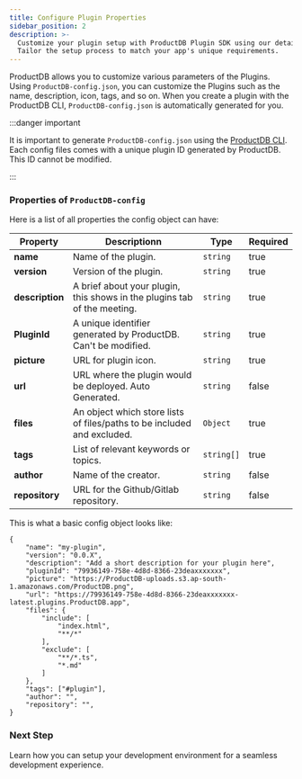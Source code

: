 ```yaml
---
title: Configure Plugin Properties
sidebar_position: 2
description: >-
  Customize your plugin setup with ProductDB Plugin SDK using our detailed guide.
  Tailor the setup process to match your app's unique requirements.
---
```


ProductDB allows you to customize various parameters of the Plugins. Using
`ProductDB-config.json`, you can customize the Plugins such as the name, description,
icon, tags, and so on. When you create a plugin with the ProductDB CLI,
`ProductDB-config.json` is automatically generated for you.

:::danger important

It is important to generate `ProductDB-config.json` using the
[ProductDB CLI](/cli/plugins). Each config files comes with a
unique plugin ID generated by ProductDB. This ID cannot be modified.

:::

### Properties of `ProductDB-config`

Here is a list of all properties the config object can have:

| **Property**    | **Description**n                                                         | **Type**   | **Required** |
| --------------- | ------------------------------------------------------------------------ | ---------- | ------------ |
| **name**        | Name of the plugin.                                                      | `string`   | true         |
| **version**     | Version of the plugin.                                                   | `string`   | true         |
| **description** | A brief about your plugin, this shows in the plugins tab of the meeting. | `string`   | true         |
| **PluginId**    | A unique identifier generated by ProductDB. Can't be modified.                | `string`   | true         |
| **picture**     | URL for plugin icon.                                                     | `string`   | true         |
| **url**         | URL where the plugin would be deployed. Auto Generated.                  | `string`   | false        |
| **files**       | An object which store lists of files/paths to be included and excluded.  | `Object`   | true         |
| **tags**        | List of relevant keywords or topics.                                     | `string[]` | true         |
| **author**      | Name of the creator.                                                     | `string`   | false        |
| **repository**  | URL for the Github/Gitlab repository.                                    | `string`   | false        |

[//]: # '| contentScript | Relative path to the file that uses MediaStreams API. | string | false |'

This is what a basic config object looks like:

```tsx
{
    "name": "my-plugin",
    "version": "0.0.X",
    "description": "Add a short description for your plugin here",
    "pluginId": "79936149-758e-4d8d-8366-23deaxxxxxxx",
    "picture": "https://ProductDB-uploads.s3.ap-south-1.amazonaws.com/ProductDB.png",
    "url": "https://79936149-758e-4d8d-8366-23deaxxxxxxx-latest.plugins.ProductDB.app",
    "files": {
        "include": [
            "index.html",
            "**/*"
        ],
        "exclude": [
            "**/*.ts",
            "*.md"
        ]
    },
    "tags": ["#plugin"],
    "author": "",
    "repository": "",
}
```

### Next Step

Learn how you can setup your development environment for a seamless development
experience.

<head>
  <title>Plugin SDK Configure Plugin Properties</title>
  <meta
    name="description"
    content="Customize your plugin setup with ProductDB Plugin SDK using our detailed guide. Tailor the setup process to match your app's unique requirements."
  />
</head>
